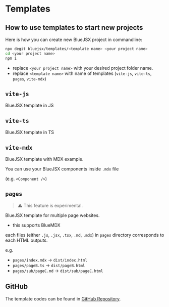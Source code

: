 # Templates

## How to use templates to start new projects

Here is how you can create new BlueJSX project in commandline:

```sh
npx degit bluejsx/templates/<template name> <your project name>
cd <your project name>
npm i
```
* replace `<your project name>` with your desired project folder name.
* replace `<template name>` with name of templates (`vite-js`, `vite-ts`, `pages`, `vite-mdx`) 

## `vite-js`

BlueJSX template in JS

## `vite-ts`

BlueJSX template in TS

## `vite-mdx`

BlueJSX template with MDX example.

You can use your BlueJSX components inside `.mdx` file

(e.g. `<Component />`)

## `pages`

> ⚠️ This feature is experimental.

BlueJSX template for multiple page websites.
- this supports BlueMDX

each files (either `.js`, `.jsx`, `.tsx`, `.md`, `.mdx`) in `pages` directory corresponds to each HTML outputs.

e.g.

- `pages/index.mdx` -> `dist/index.html`
- `pages/pageB.ts` -> `dist/pageB.html`
- `pages/sub/pageC.md` -> `dist/sub/pageC.html`


## GitHub

The template codes can be found in [GitHub Repository](https://github.com/bluejsx/templates).


